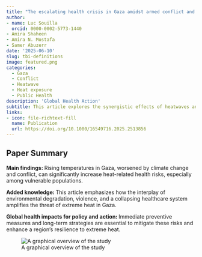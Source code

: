 ```yaml
---
title: "The escalating health crisis in Gaza amidst armed conflict and heatwaves"
author: 
- name: Luc Souilla
  orcid: 0000-0002-5773-1440
- Amira Shaheen
- Amira N. Mostafa 
- Samer Abuzerr
date: '2025-06-10'
slug: tbi-definitions
image: featured.png
categories:
  - Gaza
  - Conflict
  - Heatwave
  - Heat exposure
  - Public Health
description: 'Global Health Action'
subtitle: This article explores the synergistic effects of heatwaves and conflict on population health in Gaza, emphasizing how environmental vulnerability and systemic fragility intersect with increasing human suffering. It calls for urgent, coordinated public health interventions to address this escalating crisis.
links:
- icon: file-richtext-fill
  name: Publication
  url: https://doi.org/10.1080/16549716.2025.2513856
---
```


## Paper Summary

**Main findings: ** Rising temperatures in Gaza, worsened by climate change and conflict, can significantly increase heat-related health risks, especially among vulnerable populations.

**Added knowledge: ** This article emphasizes how the interplay of environmental degradation, violence, and a collapsing healthcare system amplifies the threat of extreme heat in Gaza.

**Global health impacts for policy and action: ** Immediate preventive measures and long-term strategies are essential to mitigate these risks and enhance a region’s resilience to extreme heat.

![A graphical overview of the study](featured.png){fig-alt=""}
